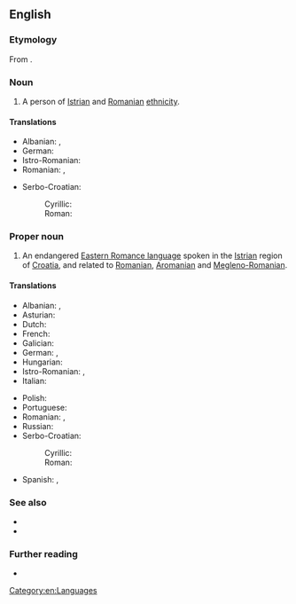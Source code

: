 ==English==
{{wikipedia|Istro-Romanian}}

===Etymology===
From {{prefix|en|Istro|Romanian}}.

===Noun===
{{en-noun}}

# A person of [[Istrian]] and [[Romanian]] [[ethnicity]].

====Translations====
{{trans-top|person}}
* Albanian: {{t|sq|istrorumun|m}}, {{t|sq|istrorumune|f}}
* German: {{t|de|Istrorumäne|m}}
* Istro-Romanian: {{t|ruo|rumâr|m}}
* Romanian: {{t+|ro|istroromân|m}}, {{t|ro|istroromâncă|f}}
{{trans-mid}}
* Serbo-Croatian:
*: Cyrillic: {{t|sh|Истрорумуњ|m}}
*: Roman: {{t|sh|Istrorumunj|m}}
{{trans-bottom}}

===Proper noun===
{{en-proper noun}}

# An endangered [[w:Eastern Romance languages|Eastern Romance language]] spoken in the [[Istria]]n region of [[Croatia]], and related to [[Romanian]], [[Aromanian]] and [[Megleno-Romanian]].

====Translations====
{{trans-top|language}}
* Albanian: {{t|sq|istrorumanisht|f}}, {{t|sq|gjuha istrorumune|f}}
* Asturian: {{t|ast|istrorrumanu}}
* Dutch: {{t|nl|Istro-Roemeens}}
* French: {{t|fr|Istro-roumain}}
* Galician: {{t|gl|[[lingua]] [[istrio-romanesa]]|f}}
* German: {{t|de|[[istrorumänisch]]e [[Sprache]]|f}}, {{t|de|Istrorumänisch|n}}
* Hungarian: {{t|hu|isztroromán nyelv}}
* Istro-Romanian: {{t|ruo|vlăşeşte}}, {{t|ruo|rumâreşte}}
* Italian: {{t|it|[[lingua]] [[istrorumena]]|f}}
{{trans-mid}}
* Polish: {{t+|pl|istrorumuński|m}}
* Portuguese: {{t+|pt|istro-romeno|m}}
* Romanian: {{t|ro|[[limba]] [[istroromână]]|f}}, {{t+|ro|istroromână|f}}
* Russian: {{t|ru|истрорумынский язы́к}}
* Serbo-Croatian:
*: Cyrillic: {{t|sh|истрорумуњски}}
*: Roman: {{t+|sh|istrorumunjski}}
* Spanish: {{t|es|[[idioma]] [[istrorrumano]]|m}}, {{t|es|istrorrumano|m}}
{{trans-bottom}}

===See also===
* {{langcat|ruo}}
* {{langlist}}

===Further reading===
* {{ethnologue|code=ruo}}

[[Category:en:Languages]]